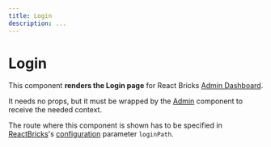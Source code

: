 ```yaml
---
title: Login
description: ...
---
```


# Login

This component **renders the Login page** for React Bricks [Admin Dashboard](/docs/getting-started/admin-dashboard).

It needs no props, but it must be wrapped by the [Admin](admin) component to receive the needed context.

The route where this component is shown has to be specified in [ReactBricks](react-bricks)'s [configuration](/docs/getting-started/configuration) parameter `loginPath`.
